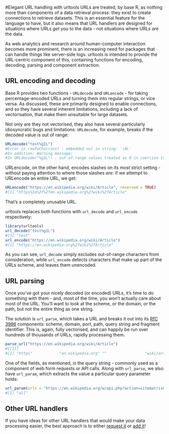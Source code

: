 <!--
%\VignetteEngine{knitr::knitr}
%\VignetteIndexEntry{urltools}
-->

#Elegant URL handling with urltools
URLs are treated, by base R, as nothing more than components of a data retrieval process: they exist
to create connections to retrieve datasets. This is an essential feature for the language to have,
but it also means that URL handlers are designed for situations where URLs *get* you to the data - 
not situations where URLs *are* the data.

As web analytics and research around human-computer interaction becomes more prominent, there is
an increasing need for packages that can handle things like server-side logs. urltools is intended
to provide the URL-centric component of this, containing functions for encoding, decoding, parsing
and component extraction.

## URL encoding and decoding

Base R provides two functions - <code>URLdecode</code> and <code>URLencode</code> - for taking percentage-encoded
URLs and turning them into regular strings, or vice versa. As discussed, these are primarily designed to
enable connections, and so they have several inherent limitations, including a lack of vectorisation, that
make them unsuitable for large datasets.

Not only are they not vectorised, they also have several particularly idiosyncratic bugs and limitations:
<code>URLdecode</code>, for example, breaks if the decoded value is out of range:

```r
URLdecode("test%gIL")
#Error in rawToChar(out) : embedded nul in string: '\0L'
#In addition: Warning message:
#In URLdecode("%gIL") : out-of-range values treated as 0 in coercion to raw
```

URLencode, on the other hand, encodes slashes on its most strict setting - without
paying attention to where those slashes *are*: if we attempt to URLencode an entire URL, we get:

```r
URLencode("https://en.wikipedia.org/wiki/Article", reserved = TRUE)
#[1] "https%3a%2f%2fen.wikipedia.org%2fwiki%2fArticle"
```
That's a completely unusable URL.

urltools replaces both functions with <code>url\_decode</code> and <code>url\_encode</code> respectively:
```r
library(urltools)
url_decode("test%gIL")
#[1] "test"
url_encode("https://en.wikipedia.org/wiki/Article")
#[1] "https://en.wikipedia.org%2fwiki%2fArticle"
```

As you can see, <code>url_decode</code> simply excludes out-of-range characters from consideration, while <code>url_encode</code> detects characters that make up part of the URLs scheme, and leaves them unencoded.

## URL parsing

Once you've got your nicely decoded (or encoded) URLs, it's time to do something with them - and, most of the time,
you won't actually care about most of the URL. You'll want to look at the scheme, or the domain, or the path,
but not the entire thing as one string.

The solution is <code>url_parse</code>, which takes a URL and breaks it out into its [RfC 3986](http://www.ietf.org/rfc/rfc3986.txt) components: scheme, domain, port, path, query string and fragment identifier. This is,
again, fully vectorised, and can happily be run over hundreds of thousands of URLs, rapidly processing them.

```r
parse_url("https://en.wikipedia.org/wiki/Article")
#[[1]]
#[1] "https"            "en.wikipedia.org" ""                 "wiki/article"     ""                 ""                
```

One of the fields, as mentioned, is the query string - commonly used as a component of web form requests
or API calls. Along with <code>url\_parse</code>, we also have <code>url\_param</code>, which extracts the value
a particular query parameter holds:

```r
url_param(urls = "https://en.wikipedia.org/w/api.php?action=sitematrix&format=xml&smstate=all", parameter = "smstate")
#[1] "all"
```

## Other URL handlers
If you have ideas for other URL handlers that would make your data processing easier, the best approach
is to either [request it](https://github.com/Ironholds/urltools/issues) or [add it](https://github.com/Ironholds/urltools/pulls)!

